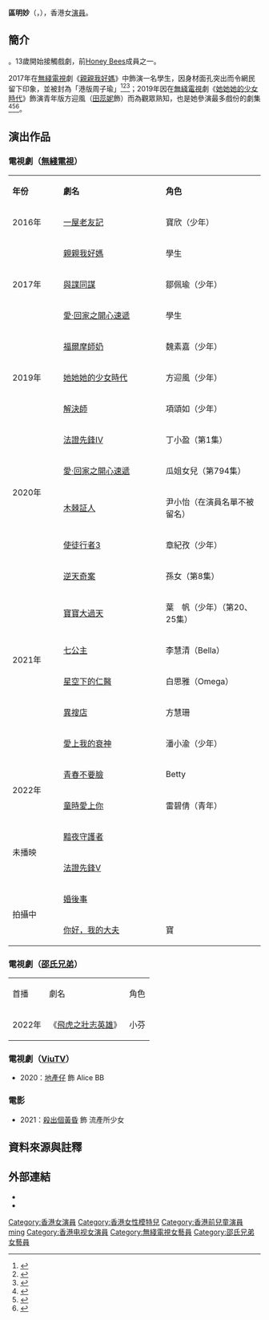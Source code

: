 {{藝人
| 姓名 = 區明妙
| 類型 = 女演員
| 圖片 = 
| 圖片簡介 =
| 本名 = 
| 外文名 = 
| 外文 = 
| 羅馬拼音 = Au Ming Miu
| 英文名 = Stephanie / Miu Miu
| 國籍 = {{CNHK}}
| 籍貫 = [[廣東|廣東]][[增城|增城]]
| 出生日期 = {{birth date and age|2001|2|28}}
| 出生地點 = {{HKG}}
| 職業 = [[演員|演員]]
| 語言 = [[粵語|粵語]]、[[英語|英語]]、[[普通話|普通話]]、[[台語|台語]]
| 配偶 = 
| 教育程度 = 大學
| 母校 = 博愛醫院歷屆總理聯誼會梁省德學校<br>[[香港中文大學校友會聯會張煊昌中學|香港中文大學校友會聯會張煊昌中學]]<br>[[香港伍倫貢學院|香港城市大學專上學院]]
| 出道日期 = 2016年
| 出道作 =《[[一屋老友記|一屋老友記]]》
| 代表作 =《[[親親我好媽|親親我好媽]]》<br>《[[她她她的少女時代|她她她的少女時代]]》
| 活躍年代 = 2016年至今
| 唱片公司 = 
| 經紀公司 = [[邵氏兄弟|邵氏兄弟]]（2019年至今）
| 網站 = 
| 綽號 = 
| 出身地 = {{HKG}}
| 
}}
'''區明妙'''（{{lang-en|Au Ming Miu}}，{{bd|2001年|2月28日}}），香港女[[演員|演員]]。

== 簡介 ==

{{Citation needed|中學就讀香港中文大學校友會聯會張煊昌中學|time=2022-01-16T18:11:15+00:00}}。13歲開始接觸戲劇，前[[Honey_Bees|Honey Bees]]成員之一。

2017年在[[電視廣播有限公司|無綫電視]]劇《[[親親我好媽|親親我好媽]]》中飾演一名學生，因身材面孔突出而令網民留下印象，並被封為「港版周子瑜」<ref name=tzuyu>{{Cite visual | title = 【親親我好媽】學生妹區明妙封「周子瑜」　網友：年輕有氣質| publisher = HK01 | date = 2017-02-14 | url = https://www.hk01.com/%E5%A8%9B%E6%A8%82/71654/-%E8%A6%AA%E8%A6%AA%E6%88%91%E5%A5%BD%E5%AA%BD-%E5%AD%B8%E7%94%9F%E5%A6%B9%E5%8D%80%E6%98%8E%E5%A6%99%E5%B0%81-%E6%B8%AF%E7%89%88%E5%91%A8%E5%AD%90%E7%91%9C-%E7%B6%B2%E5%8F%8B-%E5%B9%B4%E8%BC%95%E6%9C%89%E6%B0%A3%E8%B3%AA | language =zh}}</ref><REF>
{{Cite web |url=https://www.orientalsunday.hk/%E6%9C%80%E6%96%B0%E5%A8%9B%E8%81%9E/%E3%80%8A%E8%A6%AA%E8%A6%AA%E6%88%91%E5%A5%BD%E5%AA%BD%E3%80%8B%E5%87%BA%E5%A0%B4%E5%B9%BE%E7%A7%92-%E6%8D%95%E7%8D%B2%E7%9F%AD%E8%A3%99%E5%AD%B8%E7%94%9F%E5%A6%B9-%E5%8D%80%E6%98%8E%E5%A6%99/ |title=《親親我好媽》出場幾秒捕獲短裙學生妹區明妙 |accessdate=2018-01-17 |archive-date=2018-01-17 |archive-url=https://web.archive.org/web/20180117200517/https://www.orientalsunday.hk/%E6%9C%80%E6%96%B0%E5%A8%9B%E8%81%9E/%E3%80%8A%E8%A6%AA%E8%A6%AA%E6%88%91%E5%A5%BD%E5%AA%BD%E3%80%8B%E5%87%BA%E5%A0%B4%E5%B9%BE%E7%A7%92-%E6%8D%95%E7%8D%B2%E7%9F%AD%E8%A3%99%E5%AD%B8%E7%94%9F%E5%A6%B9-%E5%8D%80%E6%98%8E%E5%A6%99/ |dead-url=no }}
</REF><ref>{{Cite web |url=https://www.hk01.com/%E5%8D%B3%E6%99%82%E5%A8%9B%E6%A8%82/365900/%E5%A5%B9%E5%A5%B9%E5%A5%B9%E7%9A%84%E5%B0%91%E5%A5%B3%E6%99%82%E4%BB%A3-%E5%B0%91%E5%A5%B3%E7%89%88%E7%94%B0%E8%95%8A%E5%A6%AE%E5%8B%81%E6%9C%89%E4%BE%86%E9%A0%AD-%E6%B8%AF%E7%89%88%E5%91%A8%E5%AD%90%E7%91%9C%E5%89%8D%E9%80%94%E7%84%A1%E9%99%90 |title=【她她她的少女時代】少女版田蕊妮勁有來頭　港版周子瑜前途無限 |accessdate=2020-10-02 |archive-date=2020-08-23 |archive-url=https://web.archive.org/web/20200823011111/https://www.hk01.com/%E5%8D%B3%E6%99%82%E5%A8%9B%E6%A8%82/365900/%E5%A5%B9%E5%A5%B9%E5%A5%B9%E7%9A%84%E5%B0%91%E5%A5%B3%E6%99%82%E4%BB%A3-%E5%B0%91%E5%A5%B3%E7%89%88%E7%94%B0%E8%95%8A%E5%A6%AE%E5%8B%81%E6%9C%89%E4%BE%86%E9%A0%AD-%E6%B8%AF%E7%89%88%E5%91%A8%E5%AD%90%E7%91%9C%E5%89%8D%E9%80%94%E7%84%A1%E9%99%90 |dead-url=no }}</ref>；2019年因在[[電視廣播有限公司|無綫電視]]劇《[[她她她的少女時代|她她她的少女時代]]》飾演青年版方迎風（[[田蕊妮|田蕊妮]]飾）而為觀眾熟知，也是她參演最多戲份的劇集<ref>{{Cite web|title=【她她她的少女時代．專訪】曾為負評落淚 區明妙︰講埋我屋企人|url=https://www.hk01.com/即時娛樂/371658/她她她的少女時代-專訪-曾為負評落淚-區明妙-講埋我屋企人|accessdate=2020-02-28|date=2019-09-07|last=李婉文|work=香港01|language=zh-HK|archive-date=2020-02-28|archive-url=https://web.archive.org/web/20200228020259/https://www.hk01.com/%E5%8D%B3%E6%99%82%E5%A8%9B%E6%A8%82/371658/%E5%A5%B9%E5%A5%B9%E5%A5%B9%E7%9A%84%E5%B0%91%E5%A5%B3%E6%99%82%E4%BB%A3-%E5%B0%88%E8%A8%AA-%E6%9B%BE%E7%82%BA%E8%B2%A0%E8%A9%95%E8%90%BD%E6%B7%9A-%E5%8D%80%E6%98%8E%E5%A6%99-%E8%AC%9B%E5%9F%8B%E6%88%91%E5%B1%8B%E4%BC%81%E4%BA%BA|dead-url=no}}</ref><ref>{{Cite web|title=【她她她的少女時代】少女版方迎風是家燕姐徒弟 18歲區明妙：我未拍過拖|url=https://topick.hket.com/article/2439794|accessdate=2020-02-28|work=topick|archive-date=2020-02-28|archive-url=https://web.archive.org/web/20200228020246/https://topick.hket.com/article/2439794|dead-url=no}}</ref><ref>{{Cite web|title=【法證先鋒IV】區明妙劇中被姦跳樓爆喊獲讚 棄赴韓做女團 追夢心痛連累家人|publisher=skypost|url=https://skypost.ulifestyle.com.hk/article/2567417/%E3%80%90%E6%B3%95%E8%AD%89%E5%85%88%E9%8B%92IV%E3%80%91%E5%8D%80%E6%98%8E%E5%A6%99%E5%8A%87%E4%B8%AD%E8%A2%AB%E5%A7%A6%E8%B7%B3%E6%A8%93%E7%88%86%E5%96%8A%E7%8D%B2%E8%AE%9A%20%E6%A3%84%E8%B5%B4%E9%9F%93%E5%81%9A%E5%A5%B3%E5%9C%98%20%E8%BF%BD%E5%A4%A2%E5%BF%83%E7%97%9B%E9%80%A3%E7%B4%AF%E5%AE%B6%E4%BA%BA|accessdate=2020-03-03|language=zh|archive-date=2020-03-02|archive-url=https://web.archive.org/web/20200302165332/https://skypost.ulifestyle.com.hk/article/2567417/%25E3%2580%2590%25E6%25B3%2595%25E8%25AD%2589%25E5%2585%2588%25E9%258B%2592IV%25E3%2580%2591%25E5%258D%2580%25E6%2598%258E%25E5%25A6%2599%25E5%258A%2587%25E4%25B8%25AD%25E8%25A2%25AB%25E5%25A7%25A6%25E8%25B7%25B3%25E6%25A8%2593%25E7%2588%2586%25E5%2596%258A%25E7%258D%25B2%25E8%25AE%259A%2520%25E6%25A3%2584%25E8%25B5%25B4%25E9%259F%2593%25E5%2581%259A%25E5%25A5%25B3%25E5%259C%2598%2520%25E8%25BF%25BD%25E5%25A4%25A2%25E5%25BF%2583%25E7%2597%259B%25E9%2580%25A3%25E7%25B4%25AF%25E5%25AE%25B6%25E4%25BA%25BA|dead-url=no}}</ref>。

== 演出作品 ==
=== 電視劇（[[無綫電視|無綫電視]]） ===
{|class="wikitable" width="65%"
|- style="background:pink; color:black" align="center"
|style="width:7%"|'''年份'''||style="width:18%"|'''劇名'''||style="width:15%"|'''角色'''
|-
|2016年||[[一屋老友記|一屋老友記]]||寶欣（少年）
|-
|rowspan="3"|2017年||[[親親我好媽|親親我好媽]]||學生
|-
|[[與諜同謀|與諜同謀]]||鄒佩瑜（少年）
|-
|[[愛·回家之開心速遞|愛·回家之開心速遞]]||學生
|-
|rowspan="3"|2019年 ||[[福爾摩師奶|福爾摩師奶]]||魏素嘉（少年）
|-
|[[她她她的少女時代|她她她的少女時代]]||方迎風（少年）
|-
|[[解決師|解決師]]||項頌如（少年）
|-
|rowspan="4"|2020年||[[法證先鋒IV|法證先鋒IV]]||丁小盈（第1集）
|-
|[[愛·回家之開心速遞|愛·回家之開心速遞]]||瓜姐女兒（第794集）
|-
|[[木棘証人|木棘証人]]||尹小怡（在演員名單不被留名）
|-
|[[使徒行者3|使徒行者3]]||章紀孜（少年）
|-
|rowspan="6"|2021年||[[逆天奇案|逆天奇案]]||孫女（第8集）
|-
|[[寶寶大過天|寶寶大過天]]||葉　帆（少年）（第20、25集）
|-
|[[七公主_(無綫電視劇)|七公主]]||李慧清（Bella）
|-
|[[星空下的仁醫|星空下的仁醫]]||白思雅（Omega）
|-
|[[異搜店|異搜店]]||方慧珊
|-
|[[愛上我的衰神|愛上我的衰神]]||潘小渝（少年）
|-
|rowspan="2"|2022年||[[青春不要臉|青春不要臉]]||Betty
|-
|[[童時愛上你|童時愛上你]]||雷碧倩（青年）
|-
|rowspan="2"|未播映||[[黯夜守護者|黯夜守護者]]||
|-
|[[法證先鋒V|法證先鋒V]]||
|-
|rowspan="3"|拍攝中||[[婚後事|婚後事]]||
|-
|[[你好，我的大夫|你好，我的大夫]]||寶
|}

=== 電視劇（[[邵氏兄弟|邵氏兄弟]]） ===
{| class="wikitable" width="700px"
|- style="background:#FFB6C1; font-weight:bold; text-align:center;"
| 首播 || 劇名 || 角色
|-
|2022年||《[[飛虎之壯志英雄|飛虎之壯志英雄]]》||小芬
|}

=== 電視劇（[[ViuTV|ViuTV]]） ===
* 2020：[[地產仔|地產仔]] 飾 Alice BB

=== 電影 ===
* 2021：[[殺出個黃昏|殺出個黃昏]] 飾 流產所少女

== 資料來源與註釋 ==
{{reflist}}
{{NoteFoot}}

== 外部連結 ==
* {{facebook|aumingmiu}}
* {{instagram|miumiu__au}}
{{DEFAULTSORT:au}}
[[Category:香港女演員|Category:香港女演員]]
[[Category:香港女性模特兒|Category:香港女性模特兒]]
[[Category:香港前兒童演員|Category:香港前兒童演員]]
[[Category:區姓|ming]]
[[Category:香港电视女演員|Category:香港电视女演員]]
[[Category:無綫電視女藝員|Category:無綫電視女藝員]]
[[Category:邵氏兄弟女藝員|Category:邵氏兄弟女藝員]]